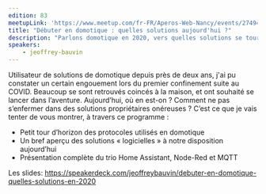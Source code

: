 ```yaml
---
edition: 83
meetupLink: 'https://www.meetup.com/fr-FR/Aperos-Web-Nancy/events/274941526/'
title: "Débuter en domotique : quelles solutions aujourd'hui ?"
description: "Parlons domotique en 2020, vers quelles solutions se tourner, qu'elles soient matérielles ou logicielles, et surtout, pour quel investissement temps/coût"
speakers:
    - jeoffrey-bauvin
---
```


Utilisateur de solutions de domotique depuis près de deux ans, j'ai pu constater un certain engouement lors du premier confinement suite au COVID. Beaucoup se sont retrouvés coincés à la maison, et ont souhaité se lancer dans l’aventure.
Aujourd’hui, où en est-on ? Comment ne pas s’enfermer dans des solutions propriétaires onéreuses ? C’est ce que je vais tenter de vous montrer, à travers ce programme :

-   Petit tour d’horizon des protocoles utilisés en domotique
-   Un bref aperçu des solutions « logicielles » à notre disposition aujourd’hui
-   Présentation complète du trio Home Assistant, Node-Red et MQTT

<Youtube videoId="nBaKmKRjNMs" title="Débuter en domotique : quelles solutions aujourd'hui ?" />

Les slides: https://speakerdeck.com/jeoffreybauvin/debuter-en-domotique-quelles-solutions-en-2020

